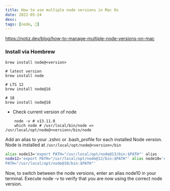 ```yaml
---
title: How to use multiple node versions in Mac Os
date: 2022-05-24
desc:
tags: [node, 🌿]
---
```


https://notiz.dev/blog/how-to-manage-multiple-node-versions-on-mac

### Install via Hombrew

```shell
brew install node@<version>

# latest version
brew install node

# LTS 12
brew install node@16

# 18
brew install node@18
```

- Check current version of node

```shell
    node -v # v13.11.0
    which node # /usr/local/bin/node => /usr/local/opt/node@<version>/bin/node
```

Add an alias to your .zshrc or .bash_profile for each installed Node version. Node is installed at `/usr/local/opt/node@<version>/bin`

```bash
alias node13='export PATH="/usr/local/opt/node@13/bin:$PATH"' alias
node12='export PATH="/usr/local/opt/node@12/bin:$PATH"' alias node10='export
PATH="/usr/local/opt/node@10/bin:$PATH"'
```

Now, to switch between the node versions, enter an alias node10 in your terminal. Execute node -v to verify that you are now using the correct node version.
